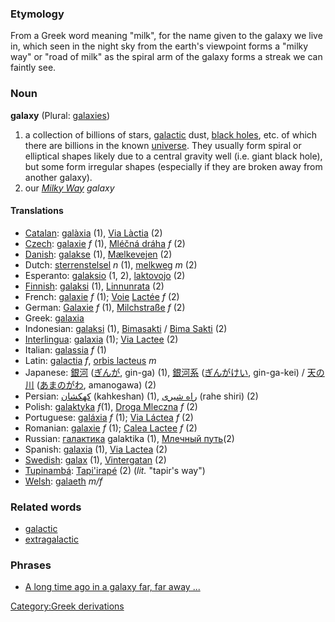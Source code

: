 === Etymology ===
From a Greek word meaning "milk", for the name given to the galaxy we live in, which seen in the night sky from the earth's viewpoint forms a "milky way" or "road of milk" as the spiral arm of the galaxy  forms a streak we can faintly see. 

=== Noun ===
'''galaxy''' (Plural: [[galaxies]])

# a collection of billions of stars, [[galactic]] dust, [[black hole]]s, etc.  of which there are billions in the known [[universe]].  They usually form spiral or elliptical shapes likely due to a central gravity well (i.e. giant black hole), but some form irregular shapes (especially if they are broken away from another galaxy).
# our ''[[Milky Way]] galaxy''

==== Translations ====
*[[Catalan]]: [[galàxia]] (1), [[Via Làctia]] (2)
*[[Czech]]: [[galaxie]] ''f'' (1), [[Mléčná dráha]] ''f'' (2)
*[[Danish]]: [[galakse]] (1), [[Mælkevejen]] (2)
*Dutch: [[sterrenstelsel]] ''n'' (1), [[melkweg]] ''m'' (2)
*Esperanto: [[galaksio]] (1, 2), [[laktovojo]] (2)
*[[Finnish]]: [[galaksi]] (1), [[Linnunrata]] (2)
*French: [[galaxie]] ''f'' (1); [[Voie]] [[Lactée]] ''f'' (2)
*German: [[Galaxie]] ''f'' (1), [[Milchstraße]] ''f'' (2)
*Greek: [[galaxia]]
*Indonesian: [[galaksi]] (1), [[Bimasakti]] / [[Bima Sakti]] (2)
*[[Interlingua]]: [[galaxia]] (1); [[Via Lactee]] (2)
*Italian: [[galassia]] ''f'' (1)
*Latin: [[galactia]] ''f'', [[orbis lacteus]] ''m''
*Japanese: [[銀河]] ([[ぎんが]], gin-ga) (1), [[銀河系]] ([[ぎんがけい]], gin-ga-kei) /  [[天の川]] ([[あまのがわ]], amanogawa) (2)
*Persian: [[كهكشان]] (kahkeshan) (1), [[راه شیری]] (rahe shiri) (2)
*Polish: [[galaktyka]] ''f''(1), [[Droga Mleczna]] ''f'' (2)
*Portuguese: [[galáxia]] ''f'' (1); [[Via Láctea]] ''f'' (2)
*Romanian: [[galaxie]] ''f'' (1); [[Calea Lactee]] ''f'' (2)
*Russian: [[галактика]] galaktika (1), [[Млечный путь]](2)
*Spanish: [[galaxia]] (1), [[Via Lactea]] (2)
*[[Swedish]]: [[galax]] (1), [[Vintergatan]] (2)
*[[Tupinambá]]: [[Tapi'irapé]] (2) (''lit.'' "tapir's way")
*[[Welsh]]: [[galaeth]] ''m/f''

=== Related words ===

*[[galactic]]
*[[extragalactic]]

=== Phrases ===

*[[A long time ago in a galaxy far, far away ...]]
[[Category:Greek derivations]]